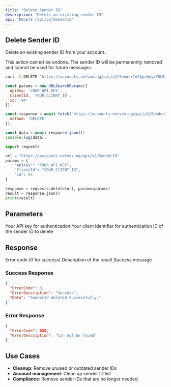 ```yaml
---
title: "Delete Sender ID"
description: "Delete an existing sender ID"
api: "DELETE /api/v2/SenderId"
---
```


## Delete Sender ID

Delete an existing sender ID from your account.

<Warning>
This action cannot be undone. The sender ID will be permanently removed and cannot be used for future messages.
</Warning>

<CodeGroup>

```bash cURL
curl -X DELETE "https://accounts.netvox.ng/api/v2/SenderId?ApiKey=YOUR_API_KEY&ClientId=YOUR_CLIENT_ID&id=94"
```

```javascript JavaScript
const params = new URLSearchParams({
  ApiKey: 'YOUR_API_KEY',
  ClientId: 'YOUR_CLIENT_ID',
  id: '94'
});

const response = await fetch(`https://accounts.netvox.ng/api/v2/SenderId?${params}`, {
  method: 'DELETE'
});

const data = await response.json();
console.log(data);
```

```python Python
import requests

url = "https://accounts.netvox.ng/api/v2/SenderId"
params = {
    "ApiKey": "YOUR_API_KEY",
    "ClientId": "YOUR_CLIENT_ID",
    "id": 94
}

response = requests.delete(url, params=params)
result = response.json()
print(result)
```

</CodeGroup>

## Parameters

<ParamField query="ApiKey" type="string" required>
  Your API key for authentication
</ParamField>

<ParamField query="ClientId" type="string" required>
  Your client identifier for authentication
</ParamField>

<ParamField query="id" type="number" required>
  ID of the sender ID to delete
</ParamField>

## Response

<ResponseField name="ErrorCode" type="number">
  Error code (0 for success)
</ResponseField>

<ResponseField name="ErrorDescription" type="string">
  Description of the result
</ResponseField>

<ResponseField name="Data" type="string">
  Success message
</ResponseField>

### Success Response

```json
{
  "ErrorCode": 0,
  "ErrorDescription": "Success",
  "Data": "SenderId deleted Successfully."
}
```

### Error Response

```json
{
  "ErrorCode": 028,
  "ErrorDescription": "Can not be found"
}
```

## Use Cases

- **Cleanup**: Remove unused or outdated sender IDs
- **Account management**: Clean up sender ID list
- **Compliance**: Remove sender IDs that are no longer needed
